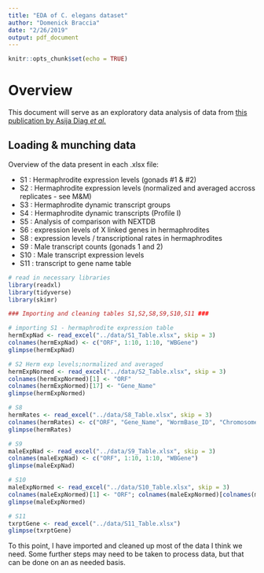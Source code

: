 ```yaml
---
title: "EDA of C. elegans dataset"
author: "Domenick Braccia"
date: "2/26/2019"
output: pdf_document
---
```


```r
knitr::opts_chunk$set(echo = TRUE)
```

# Overview

This document will serve as an exploratory data analysis of data from [this publication by Asija Diag *et al.*](https://reader.elsevier.com/reader/sd/pii/S1534580718308268?token=C7D789FFC6D26DC7652D5997E740707F4E5B2557DBAB98F15F135DE844C44D3C954F2F04FBEAEF8802A897FE254EF13A)

## Loading & munching data

Overview of the data present in each .xlsx file:

- S1 : Hermaphrodite expression levels (gonads #1 & #2)
- S2 : Hermaphrodite expression levels (normalized and averaged accross replicates - see M&M)
- S3 : Hermaphrodite dynamic transcript groups
- S4 : Hermaphrodite dynamic transcripts (Profile I)
- S5 : Analysis of comparison with NEXTDB
- S6 : expression levels of X linked genes in hermaphrodites
- S8 : expression levels / transcriptional rates in hermaphrodites
- S9 : Male transcript counts (gonads 1 and 2)
- S10 : Male transcript expression levels
- S11 : transcript to gene name table

```r
# read in necessary libraries
library(readxl)
library(tidyverse)
library(skimr)

### Importing and cleaning tables S1,S2,S8,S9,S10,S11 ###

# importing S1 - hermaphrodite expression table
hermExpNad <- read_excel("../data/S1_Table.xlsx", skip = 3)
colnames(hermExpNad) <- c("ORF", 1:10, 1:10, "WBGene")
glimpse(hermExpNad)

# S2 Herm exp levels;normalized and averaged
hermExpNormed <- read_excel("../data/S2_Table.xlsx", skip = 3)
colnames(hermExpNormed)[1] <- "ORF"
colnames(hermExpNormed)[17] <- "Gene_Name"
glimpse(hermExpNormed)

# S8
hermRates <- read_excel("../data/S8_Table.xlsx", skip = 3)
colnames(hermRates) <- c("ORF", "Gene_Name", "WormBase_ID", "Chromosome", "Strand", "Ribo_rep1", "Ribo_rep2", "mRNA_rep1", "mRNA_rep2")
glimpse(hermRates)

# S9
maleExpNad <- read_excel("../data/S9_Table.xlsx", skip = 3)
colnames(maleExpNad) <- c("ORF", 1:10, 1:10, "WBGene")
glimpse(maleExpNad)

# S10
maleExpNormed <- read_excel("../data/S10_Table.xlsx", skip = 3)
colnames(maleExpNormed)[1] <- "ORF"; colnames(maleExpNormed)[colnames(maleExpNormed) == "Gene Name"] <- "Gene_Name"
glimpse(maleExpNormed)

# S11
txrptGene <- read_excel("../data/S11_Table.xlsx")
glimpse(txrptGene)
```

To this point, I have imported and cleaned up most of the data I think we need. Some further steps may need to be taken to process data, but that can be done on an as needed basis.